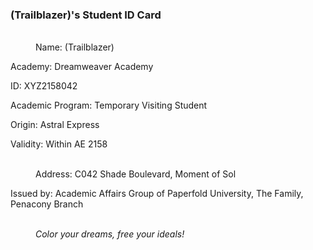 ===(Trailblazer)'s Student ID Card===
:{{Size|48|'''Penacony Paperfold University College'''}}
:
{{Size|42|'''Student ID Card'''}}
:<br />Name: (Trailblazer)
:
Academy: Dreamweaver Academy
:
ID: XYZ2158042
:
Academic Program: Temporary Visiting Student
:
Origin: Astral Express
:
Validity: Within AE 2158
:<br />Address: C042 Shade Boulevard, Moment of Sol
:
Issued by: Academic Affairs Group of Paperfold University, The Family, Penacony Branch
:<br />''Color your dreams, free your ideals!''
